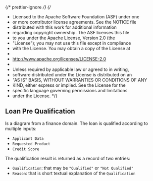 {/* prettier-ignore */}
{/*

- Licensed to the Apache Software Foundation (ASF) under one
- or more contributor license agreements. See the NOTICE file
- distributed with this work for additional information
- regarding copyright ownership. The ASF licenses this file
- to you under the Apache License, Version 2.0 (the
- "License"); you may not use this file except in compliance
- with the License. You may obtain a copy of the License at
-
- http://www.apache.org/licenses/LICENSE-2.0
-
- Unless required by applicable law or agreed to in writing,
- software distributed under the License is distributed on an
- "AS IS" BASIS, WITHOUT WARRANTIES OR CONDITIONS OF ANY
- KIND, either express or implied. See the License for the
- specific language governing permissions and limitations
- under the License.
  \*/}


<Meta title="MDX/Use cases/Loan Pre Qualification" of={LoanPreQualification} />

## Loan Pre Qualification

Is a diagram from a finance domain. The loan is qualified according to multiple inputs:

- `Applicant Data`
- `Requested Product`
- `Credit Score`

The qualification result is returned as a record of two entries:

- `Qualification`: that may be `"Qualified"` or `"Not Qualified"`
- `Reason`: that is short textual explanation of the `Qualification`
